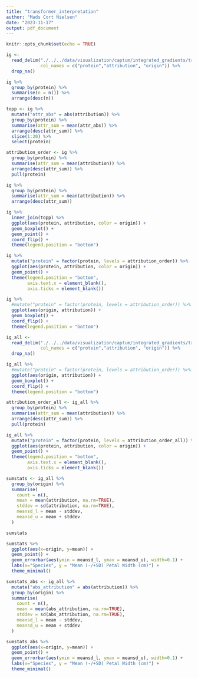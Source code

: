 ```yaml
---
title: "transformer_interpretation"
author: "Mads Cort Nielsen"
date: "2023-11-17"
output: pdf_document
---
```


```r
knitr::opts_chunk$set(echo = TRUE)
```


```r

ig <- 
  read_delim("./../../data/visualization/captum/integrated_gradients/transformer/aggregated_lig_positives.tsv",
             col_names = c("protein","attribution", "origin")) %>%
  drop_na()

```


```r
ig %>% 
  group_by(protein) %>% 
  summarise(n = n()) %>% 
  arrange(desc(n))
```


```r
topp <- ig %>% 
  mutate("attr_abs" = abs(attribution)) %>% 
  group_by(protein) %>% 
  summarise(attr_sum = mean(attr_abs)) %>% 
  arrange(desc(attr_sum)) %>%
  slice(1:20) %>%
  select(protein)
```

```r
attribution_order <- ig %>% 
  group_by(protein) %>% 
  summarise(attr_sum = mean(attribution)) %>% 
  arrange(desc(attr_sum)) %>%
  pull(protein)
```


```r
ig %>% 
  group_by(protein) %>% 
  summarise(attr_sum = mean(attribution)) %>% 
  arrange(desc(attr_sum))
```


```r
ig %>% 
  inner_join(topp) %>% 
  ggplot(aes(protein, attribution, color = origin)) + 
  geom_boxplot() +
  geom_point() +
  coord_flip() +
  theme(legend.position = "bottom")
```

```r
ig %>% 
  mutate("protein" = factor(protein, levels = attribution_order)) %>% 
  ggplot(aes(protein, attribution, color = origin)) + 
  geom_point() +
  theme(legend.position = "bottom",
        axis.text.x = element_blank(),
        axis.ticks = element_blank())
```

```r
ig %>% 
  #mutate("protein" = factor(protein, levels = attribution_order)) %>% 
  ggplot(aes(origin, attribution)) + 
  geom_boxplot() +
  coord_flip() + 
  theme(legend.position = "bottom")
```




```r

ig_all <- 
  read_delim("./../../data/visualization/captum/integrated_gradients/transformer/aggregated_lig_all.tsv",
             col_names = c("protein","attribution", "origin")) %>%
  drop_na()

```

```r
ig_all %>% 
  #mutate("protein" = factor(protein, levels = attribution_order)) %>% 
  ggplot(aes(origin, attribution)) + 
  geom_boxplot() +
  coord_flip() + 
  theme(legend.position = "bottom")
```

```r
attribution_order_all <- ig_all %>% 
  group_by(protein) %>% 
  summarise(attr_sum = mean(attribution)) %>% 
  arrange(desc(attr_sum)) %>%
  pull(protein)
```

```r
ig_all %>% 
  mutate("protein" = factor(protein, levels = attribution_order_all)) %>% 
  ggplot(aes(protein, attribution, color = origin)) + 
  geom_point() +
  theme(legend.position = "bottom",
        axis.text.x = element_blank(),
        axis.ticks = element_blank())
```



```r
sumstats <- ig_all %>%
  group_by(origin) %>%
  summarise(
    count = n(),
    mean = mean(attribution, na.rm=TRUE),
    stddev = sd(attribution, na.rm=TRUE),
    meansd_l = mean - stddev,
    meansd_u = mean + stddev
  )
```

```r
sumstats
```


```r
sumstats %>% 
  ggplot(aes(x=origin, y=mean)) + 
  geom_point() +
  geom_errorbar(aes(ymin = meansd_l, ymax = meansd_u), width=0.1) +
  labs(x="Species", y = "Mean (-/+SD) Petal Width (cm)") +
  theme_minimal()
```

```r
sumstats_abs <- ig_all %>% 
  mutate("abs_attribution" = abs(attribution)) %>% 
  group_by(origin) %>%
  summarise(
    count = n(),
    mean = mean(abs_attribution, na.rm=TRUE),
    stddev = sd(abs_attribution, na.rm=TRUE),
    meansd_l = mean - stddev,
    meansd_u = mean + stddev
  )
```


```r
sumstats_abs %>% 
  ggplot(aes(x=origin, y=mean)) + 
  geom_point() +
  geom_errorbar(aes(ymin = meansd_l, ymax = meansd_u), width=0.1) +
  labs(x="Species", y = "Mean (-/+SD) Petal Width (cm)") +
  theme_minimal()
```